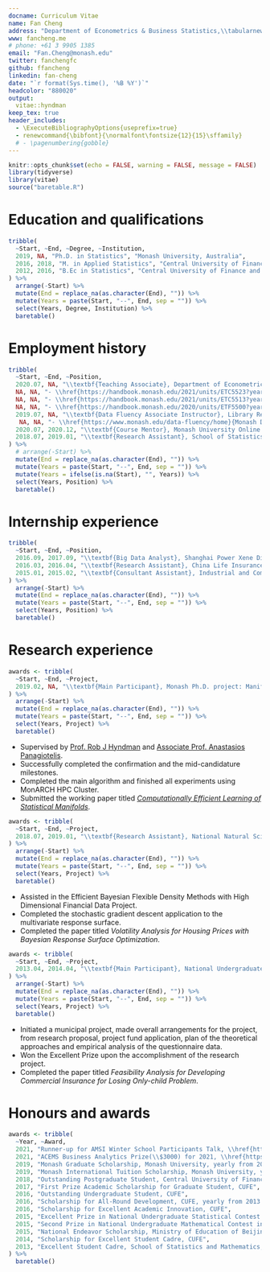 ```yaml
---
docname: Curriculum Vitae
name: Fan Cheng
address: "Department of Econometrics & Business Statistics,\\tabularnewline Monash University, VIC 3800, Australia."
www: fancheng.me
# phone: +61 3 9905 1385
email: "Fan.Cheng@monash.edu"
twitter: fanchengfc
github: ffancheng
linkedin: fan-cheng
date: "`r format(Sys.time(), '%B %Y')`"
headcolor: "880020"
output: 
  vitae::hyndman 
keep_tex: true
header_includes:
  - \ExecuteBibliographyOptions{useprefix=true}
  - renewcommand{\bibfont}{\normalfont\fontsize{12}{15}\sffamily}
  # - \pagenumbering{gobble}
---
```


```r
knitr::opts_chunk$set(echo = FALSE, warning = FALSE, message = FALSE)
library(tidyverse)
library(vitae)
source("baretable.R")
```

\thispagestyle{empty}

# Education and qualifications

```r
tribble(
  ~Start, ~End, ~Degree, ~Institution,
  2019, NA, "Ph.D. in Statistics", "Monash University, Australia",
  2016, 2018, "M. in Applied Statistics", "Central University of Finance and Economics, China",
  2012, 2016, "B.Ec in Statistics", "Central University of Finance and Economics, China"
) %>%
  arrange(-Start) %>%
  mutate(End = replace_na(as.character(End), "")) %>%
  mutate(Years = paste(Start, "--", End, sep = "")) %>%
  select(Years, Degree, Institution) %>%
  baretable()
```

# Employment history

```r
tribble(
  ~Start, ~End, ~Position,
  2020.07, NA, "\\textbf{Teaching Associate}, Department of Econometrics and Business Statistics, Monash University",
  NA, NA, "- \\href{https://handbook.monash.edu/2021/units/ETC5523?year=2021}{ETC5523 Communicating with data, 2021S2}",
  NA, NA, "- \\href{https://handbook.monash.edu/2021/units/ETC5513?year=2021}{ETC5513 Collaborative and reproducible practices, 2021S1, 2022S2}",
  NA, NA, "- \\href{https://handbook.monash.edu/2020/units/ETF5500?year=2020}{ETF3500/ETF5500 High Dimensional Data Analysis, 2020S2, 2021S2}",
  2019.07, NA, "\\textbf{Data Fluency Associate Instructor}, Library Research Division, Monash University Library",
   NA, NA, "- \\href{https://www.monash.edu/data-fluency/home}{Monash Data Fluency workshops} on R, Python, Git, Unix, HPC, etc.",
  2020.07, 2020.12, "\\textbf{Course Mentor}, Monash University Online Microcredential \\href{https://www.futurelearn.com/microcredentials/data-driven-decision-making?utm_source=faculty_website&utm_medium=monash_organic_referrer&utm_campaign=mc_jan}{\\textit{Data Science: Data-Driven Decision Making}}",
  2018.07, 2019.01, "\\textbf{Research Assistant}, School of Statistics and Mathematics, Central University of Finance and Economics",
) %>%
  # arrange(-Start) %>%
  mutate(End = replace_na(as.character(End), "")) %>%
  mutate(Years = paste(Start, "--", End, sep = "")) %>%
  mutate(Years = ifelse(is.na(Start), "", Years)) %>% 
  select(Years, Position) %>%
  baretable()
```

# Internship experience

```r
tribble(
  ~Start, ~End, ~Position,
  2016.09, 2017.09, "\\textbf{Big Data Analyst}, Shanghai Power Xene Digital Technology Company, Beijing, China",
  2016.03, 2016.04, "\\textbf{Research Assistant}, China Life Insurance Company Limited, Beijing, China",
  2015.01, 2015.02, "\\textbf{Consultant Assistant}, Industrial and Commercial Bank of China (ICBC), Hubei, China",
) %>%
  arrange(-Start) %>%
  mutate(End = replace_na(as.character(End), "")) %>%
  mutate(Years = paste(Start, "--", End, sep = "")) %>%
  select(Years, Position) %>%
  baretable()
```

# Research experience

```r
awards <- tribble(
  ~Start, ~End, ~Project,
  2019.02, NA, "\\textbf{Main Participant}, Monash Ph.D. project: Manifold Learning on Empirical Probability Distributions",
) %>%
  arrange(-Start) %>%
  mutate(End = replace_na(as.character(End), "")) %>%
  mutate(Years = paste(Start, "--", End, sep = "")) %>%
  select(Years, Project) %>%
  baretable()
```
  
  * Supervised by [Prof. Rob J Hyndman](https://robjhyndman.com) and [Associate Prof. Anastasios Panagiotelis](https://anastasiospanagiotelis.netlify.app/). 
  * Successfully completed the confirmation and the mid-candidature milestones.
  * Completed the main algorithm and finished all experiments using MonARCH HPC Cluster.
  * Submitted the working paper titled [*Computationally Efficient Learning of Statistical Manifolds*](https://arxiv.org/abs/2103.11773).

```r
awards <- tribble(
  ~Start, ~End, ~Project,
  2018.07, 2019.01, "\\textbf{Research Assistant}, National Natural Science Foundation of China",
) %>%
  arrange(-Start) %>%
  mutate(End = replace_na(as.character(End), "")) %>%
  mutate(Years = paste(Start, "--", End, sep = "")) %>%
  select(Years, Project) %>%
  baretable()
```
  
  * Assisted in the Efficient Bayesian Flexible Density Methods with High Dimensional Financial Data Project.
  * Completed the stochastic gradient descent application to the multivariate response surface.
  * Completed the paper titled *Volatility Analysis for Housing Prices with Bayesian Response Surface Optimization*.

```r
awards <- tribble(
  ~Start, ~End, ~Project,
  2013.04, 2014.04, "\\textbf{Main Participant}, National Undergraduate Innovation and Entrepreneurship Training Program",
) %>%
  arrange(-Start) %>%
  mutate(End = replace_na(as.character(End), "")) %>%
  mutate(Years = paste(Start, "--", End, sep = "")) %>%
  select(Years, Project) %>%
  baretable()
```
  
  * Initiated a municipal project, made overall arrangements for the project, from research proposal, project fund application, plan of the theoretical approaches and empirical analysis of the questionnaire data.
  * Won the Excellent Prize upon the accomplishment of the research project.
  * Completed the paper titled *Feasibility Analysis for Developing Commercial Insurance for Losing Only-child Problem*.

# Honours and awards

```r
awards <- tribble(
  ~Year, ~Award,
  2021, "Runner-up for AMSI Winter School Participants Talk, \\href{https://ws.amsi.org.au/}{Australian Mathematical Sciences Institute}",
  2021, "ACEMS Business Analytics Prize(\\$3000) for 2021, \\href{https://acems.org.au}{ARC Centre of Excellence for Mathematical \\& Statistical Frontiers}",
  2019, "Monash Graduate Scholarship, Monash University, yearly from 2019 to 2022",
  2019, "Monash International Tuition Scholarship, Monash University, yearly from 2019 to 2022",
  2018, "Outstanding Postgraduate Student, Central University of Finance and Economics (CUFE)",
  2017, "First Prize Academic Scholarship for Graduate Student, CUFE",
  2016, "Outstanding Undergraduate Student, CUFE",
  2016, "Scholarship for All-Round Development, CUFE, yearly from 2013 to 2016",
  2016, "Scholarship for Excellent Academic Innovation, CUFE",
  2015, "Excellent Prize in National Undergraduate Statistical Contest in Modeling, Statistical Education Society of China",
  2015, "Second Prize in National Undergraduate Mathematical Contest in Modeling",
  2015, "National Endeavor Scholarship, Ministry of Education of Beijing",
  2014, "Scholarship for Excellent Student Cadre, CUFE",
  2013, "Excellent Student Cadre, School of Statistics and Mathematics, CUFE",
) %>%
  baretable()
```

<!-- # Extracurricular activities -->

<!-- ```{r activity1, results='asis'} -->
<!-- awards <- tribble( -->
<!--   ~Start, ~End, ~Project, -->
<!--   2012., 2014, "\\textbf{President}, Survey and Data Analysis Association of CUFE", -->
<!-- ) %>% -->
<!--   arrange(-Start) %>% -->
<!--   mutate(End = replace_na(as.character(End), "")) %>% -->
<!--   mutate(Years = paste(Start, "--", End, sep = "")) %>% -->
<!--   select(Years, Project) %>% -->
<!--   baretable() -->
<!-- ``` -->

<!--   * Planned a series of publicity activities for the association with more than 10 local universities warmly responding; repeatedly awarded Excellent Prize in student association activities and Advanced Individual Prize in CUFE. -->
<!--   * Organized a large quantity of surveys, such as campus bus timetable investigation, campus safety improvement, research on the tutor system in CUFE; obtained several prizes in the relevant contests at different levels. -->
<!--   * Twice awarded the Top Association Prize as Class A in CUFE. -->

<!-- ```{r activity2, results='asis'} -->
<!-- awards <- tribble( -->
<!--   ~Start, ~End, ~Project, -->
<!--   2013, 2014, "\\textbf{Anchor and Host}, CUFE Radio Station", -->
<!-- ) %>% -->
<!--   arrange(-Start) %>% -->
<!--   mutate(End = replace_na(as.character(End), "")) %>% -->
<!--   mutate(Years = paste(Start, "--", End, sep = "")) %>% -->
<!--   select(Years, Project) %>% -->
<!--   baretable() -->
<!-- ``` -->

<!--   * Participated in the broadcast work for the music, travel and interview group, including the script writing, recording, editing and broadcasting. -->
<!--   * Host several shows and competitions in CUFE. -->
<!--   * Took charge of the preparation and organization of the 5th Anniversary Celebration Evening -->
<!-- for thE Campus Radio Station. -->


